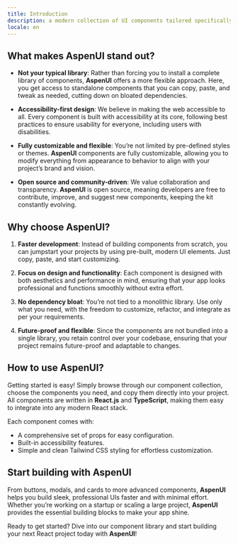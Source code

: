```yaml
---
title: Introduction
description: a modern collection of UI components tailored specifically for React applications. Our goal is to provide developers with copy-paste-ready, accessible, and **customizable components that can seamlessly integrate into any project. Unlike traditional component libraries
locale: en
---
```


## What makes AspenUI stand out?

- **Not your typical library**: Rather than forcing you to install a complete library of components, **AspenUI** offers a more flexible approach. Here, you get access to standalone components that you can copy, paste, and tweak as needed, cutting down on bloated dependencies.
- **Accessibility-first design**: We believe in making the web accessible to all. Every component is built with accessibility at its core, following best practices to ensure usability for everyone, including users with disabilities.

- **Fully customizable and flexible**: You’re not limited by pre-defined styles or themes. **AspenUI** components are fully customizable, allowing you to modify everything from appearance to behavior to align with your project’s brand and vision.

- **Open source and community-driven**: We value collaboration and transparency. **AspenUI** is open source, meaning developers are free to contribute, improve, and suggest new components, keeping the kit constantly evolving.

## Why choose AspenUI?

1. **Faster development**: Instead of building components from scratch, you can jumpstart your projects by using pre-built, modern UI elements. Just copy, paste, and start customizing.

2. **Focus on design and functionality**: Each component is designed with both aesthetics and performance in mind, ensuring that your app looks professional and functions smoothly without extra effort.

3. **No dependency bloat**: You’re not tied to a monolithic library. Use only what you need, with the freedom to customize, refactor, and integrate as per your requirements.

4. **Future-proof and flexible**: Since the components are not bundled into a single library, you retain control over your codebase, ensuring that your project remains future-proof and adaptable to changes.

## How to use AspenUI?

Getting started is easy! Simply browse through our component collection, choose the components you need, and copy them directly into your project. All components are written in **React.js** and **TypeScript**, making them easy to integrate into any modern React stack.

Each component comes with:

- A comprehensive set of props for easy configuration.
- Built-in accessibility features.
- Simple and clean Tailwind CSS styling for effortless customization.

## Start building with AspenUI

From buttons, modals, and cards to more advanced components, **AspenUI** helps you build sleek, professional UIs faster and with minimal effort. Whether you’re working on a startup or scaling a large project, **AspenUI** provides the essential building blocks to make your app shine.

Ready to get started? Dive into our component library and start building your next React project today with **AspenUI**!
